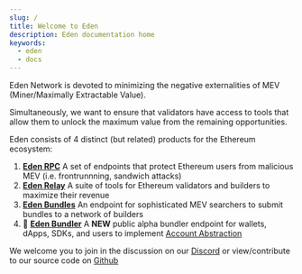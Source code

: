 ```yaml
---
slug: /
title: Welcome to Eden
description: Eden documentation home
keywords:
  - eden
  - docs
---
```


Eden Network is devoted to minimizing the negative externalities of MEV (Miner/Maximally Extractable Value).

Simultaneously, we want to ensure that validators have access to tools that allow them to unlock the maximum value from the remaining opportunities.

Eden consists of 4 distinct (but related) products for the Ethereum ecosystem:
1. [**Eden RPC**](./eden-rpc/overview) A set of endpoints that protect Ethereum users from malicious MEV (i.e. frontrunnning, sandwich attacks)
2. [**Eden Relay**](./eden-relay/overview) A suite of tools for Ethereum validators and builders to maximize their revenue
3. [**Eden Bundles**](./eden-bundles/overview) An endpoint for sophisticated MEV searchers to submit bundles to a network of builders
4. 👀 [**Eden Bundler**](./eden-bundler/overview) A **NEW** public alpha bundler endpoint for wallets, dApps, SDKs, and users to implement [Account Abstraction](https://eips.ethereum.org/EIPS/eip-4337)


We welcome you to join in the discussion on our [Discord](https://discord.gg/ZhB9mpWWG3) or view/contribute to our source code on [Github](https://github.com/eden-network)